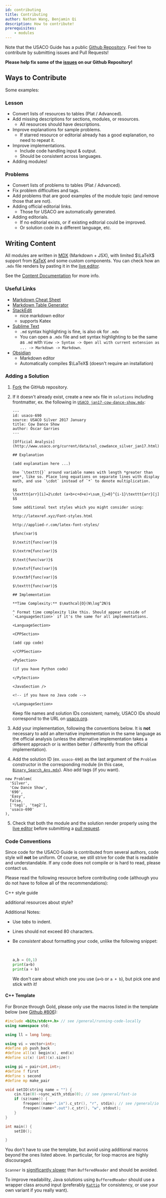 ```yaml
---
id: contributing
title: Contributing
author: Nathan Wang, Benjamin Qi
description: How to contribute!
prerequisites:
	- modules
---
```


Note that the USACO Guide has a public
[Github Repository](https://github.com/cpinitiative/usaco-guide). Feel free to
contribute by submitting issues and Pull Requests!

**Please help fix some of the
[issues](https://github.com/cpinitiative/usaco-guide/issues) on our Github
Repository!**

<!--
If you're interested in joining the team, please fill out this [Google form](https://docs.google.com/forms/d/e/1FAIpQLSew7yq-8osY-IAxHRXX0_g-C747t7778aDuz-Crz6f77AuABA/viewform?usp=sf_link). -->

<!-- Please use the "Contact Us" form to get started and mention **what specifically you intend to contribute**.  -->

## Ways to Contribute

Some examples:

### Lesson

- Convert lists of resources to tables (Plat / Advanced).
- Add missing descriptions for sections, modules, or resources.
  - All resources should have descriptions.
- Improve explanations for sample problems.
  - If starred resource or editorial already has a good explanation, no need to
    repeat it.
- Improve implementations.
  - Include code handling input & output.
  - Should be consistent across languages.
- Adding modules!

### Problems

- Convert lists of problems to tables (Plat / Advanced).
- Fix problem difficulties and tags.
- Add problems that are good examples of the module topic (and remove those that
  are not).
- Adding official editorial links.
  - Those for USACO are automatically generated.
- Adding editorials.
  - If no editorial exists, or if existing editorial could be improved.
  - Or solution code in a different language, etc.

<!-- - Don't link CF if it's already included in "Contest Materials." -->

## Writing Content

All modules are written in [MDX](https://mdxjs.com/) (Markdown + JSX), with
limited $\LaTeX$ support from [KaTeX](https://katex.org/) and some custom
components. You can check how an `.mdx` file renders by pasting it in the
[live editor](/editor).

See the
[Content Documentation](https://github.com/cpinitiative/usaco-guide/blob/master/docs/Content%20Documentation.md)
for more info.

### Useful Links

- [Markdown Cheat Sheet](https://www.markdownguide.org/cheat-sheet/)
- [Markdown Table Generator](https://www.tablesgenerator.com/markdown_tables)
- [StackEdit](https://stackedit.io/)
  - nice markdown editor
  - supports Katex
- [Sublime Text](https://www.sublimetext.com/)
  - `.md` syntax highlighting is fine, is also ok for `.mdx`
  - You can open a `.mdx` file and set syntax highlighting to be the same as
    `.md` with
    `View -> Syntax -> Open all with current extension as ... -> Markdown -> Markdown`.
- [Obsidian](https://obsidian.md/)
  - Markdown editor
  - Automatically compiles $\LaTeX$ (doesn't require an installation)

### Adding a Solution

1. [Fork](https://docs.github.com/en/free-pro-team@latest/desktop/contributing-and-collaborating-using-github-desktop/cloning-and-forking-repositories-from-github-desktop)
   the GitHub repository.

2. If it doesn't already exist, create a new `mdx` file in `solutions` including
   frontmatter, ex. the following in
   [`USACO jan17-cow-dance-show.mdx`](https://github.com/cpinitiative/usaco-guide/blob/master/solutions/USACO%20jan17-cow-dance-show.mdx):

   ```
   ---
   id: usaco-690
   source: USACO Silver 2017 January
   title: Cow Dance Show
   author: Óscar Garries
   ---

   [Official Analysis](http://www.usaco.org/current/data/sol_cowdance_silver_jan17.html)

   ## Explanation

   (add explanation here ...)

   Use `\texttt{}` around variable names with length *greater than one*, like so. Place long equations on separate lines with display math, and use `\cdot` instead of `*` to denote multiplication.

   $$
   \texttt{arr}[i]=2\cdot (a+b+c+d+e)+\sum_{j=0}^{i-1}\texttt{arr}[j]
   $$

   Some additional text styles which you might consider using:

   http://latexref.xyz/Font-styles.html

   http://applied-r.com/latex-font-styles/

   $func(var)$

   $\textit{func(var)}$

   $\textrm{func(var)}$

   $\text{func(var)}$

   $\textsf{func(var)}$

   $\textbf{func(var)}$

   $\texttt{func(var)}$

   ## Implementation

   **Time Complexity:** $\mathcal{O}(N\log^2N)$

   ^ Format time complexity like this. Should appear outside of `<LanguageSection>` if it's the same for all implementations.

   <LanguageSection>

   <CPPSection>

   (add cpp code)

   </CPPSection>

   <PySection>

   (if you have Python code)

   </PySection>

   <JavaSection />

   <!-- if you have no Java code -->

   </LanguageSection>
   ```

   Keep file names and solution IDs consistent; namely, USACO IDs should
   correspond to the URL on
   [usaco.org](http://www.usaco.org/index.php?page=viewproblem2&cpid=690).

3. Add your implementation, following the conventions below. It is **not**
   necessary to add an alternative implementation in the same language as the
   official analysis (unless the alternative implementation takes a different
   approach or is written better / differently from the official
   implementation).

4. Add the solution ID (ex. `usaco-690`) as the last argument of the `Problem`
   constructor in the corresponding module (in this case,
   [`Binary_Search_Ans.mdx`](https://github.com/cpinitiative/usaco-guide/blob/master/content/3_Silver/Binary_Search_Ans.mdx)).
   Also add tags (if you want).

```
new Problem(
  'Silver',
  'Cow Dance Show',
  '690',
  'Easy',
  false,
  ['tag1', 'tag2'],
  'usaco-690'
),
```

5. Check that both the module and the solution render properly using the
   [live editor](/editor/) before submitting a
   [pull request](https://docs.github.com/en/free-pro-team@latest/github/collaborating-with-issues-and-pull-requests/about-pull-requests).

### Code Conventions

Since code for the USACO Guide is contributed from several authors, code style
will **not** be uniform. Of course, we still strive for code that is readable
and understandable. If any code does not compile or is hard to read, please
contact us.

Please read the following resource before contributing code (although you do not
have to follow all of the recommendations):

<!--
<Resource
	source="MIT"
	title="Course Notes: Style"
	url="https://py.mit.edu/fall20/notes/style"
	starred
>
	Python-specific (but still generally useful)
</Resource>
-->

<Resources>
	<Resource
		source="CF"
		title="Swift - Competitive C++ Manifesto"
		url="64218"
		starred
	>
		C++ style guide
	</Resource>
</Resources>

<IncompleteSection>

additional resources about style?

</IncompleteSection>

Additional Notes:

- Use _tabs_ to indent.
- Lines should not exceed 80 characters.
- Be _consistent_ about formatting your code, unlike the following snippet:

  <br />

  ```py
  a,b = (0,1)
  print(a+b)
  print(a + b)
  ```

  We don't care about which one you use (`a+b` or `a + b`), but pick one and
  stick with it!

<LanguageSection>

<CPPSection>

#### C++ Template

For Bronze through Gold, please only use the macros listed in the template below
(see [Github #806](https://github.com/cpinitiative/usaco-guide/issues/806)):

```cpp
#include <bits/stdc++.h> // see /general/running-code-locally
using namespace std;

using ll = long long;

using vi = vector<int>;
#define pb push_back
#define all(x) begin(x), end(x)
#define sz(x) (int)(x).size()

using pi = pair<int,int>;
#define f first
#define s second
#define mp make_pair

void setIO(string name = "") {
	cin.tie(0)->sync_with_stdio(0); // see /general/fast-io
	if (sz(name)) {
		freopen((name+".in").c_str(), "r", stdin); // see /general/io
		freopen((name+".out").c_str(), "w", stdout);
	}
}

int main() {
	setIO();

}
```

You don't have to use the template, but avoid using additional macros beyond the
ones listed above. In particular, for loop macros are highly discouraged.

</CPPSection>

<JavaSection>

<Info title="Java I/O">

`Scanner` is [significantly slower](/general/fast-io?lang=java#fast-input) than
`BufferedReader` and should be avoided.

To improve readability, Java solutions using `BufferedReader` should use a
wrapper class around input (preferably
[`Kattio`](/general/io?lang=java#io-template) for consistency, or use your own
variant if you really want).

</Info>

</JavaSection>

<PySection />

</LanguageSection>
